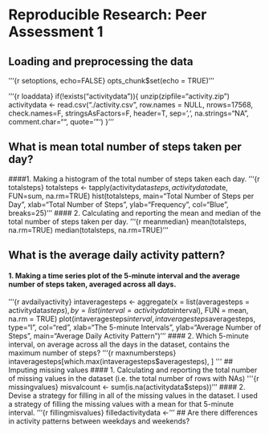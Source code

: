 # Reproducible Research: Peer Assessment 1


## Loading and preprocessing the data

'''{r setoptions, echo=FALSE}
opts_chunk$set(echo = TRUE)
'''

'''{r loaddata}
if(!exists("activitydata")){
  unzip(zipfile="activity.zip")
  activitydata <- read.csv("./activity.csv", row.names = NULL, nrows=17568, 
                      check.names=F, stringsAsFactors=F, header=T, sep=',', 
                      na.strings="NA", comment.char="", quote='\"')
}
'''

## What is mean total number of steps taken per day?
####1.  Making a histogram of the total number of steps taken each day.
'''{r totalsteps}
totalsteps <- tapply(activitydata$steps, activitydata$date, FUN=sum, na.rm=TRUE)
hist(totalsteps, main="Total Number of Steps per Day", 
     xlab="Total Number of Steps", ylab="Frequency", col="Blue", breaks=25)
'''
#### 2. Calculating and reporting the mean and median of the total number of steps taken per day.
'''{r meanmedian}
mean(totalsteps, na.rm=TRUE)
median(totalsteps, na.rm=TRUE)
'''


## What is the average daily activity pattern?
#### 1. Making a time series plot of the 5-minute interval and the average number of steps taken, averaged across all days.
'''{r avdailyactivity}
intaveragesteps <- aggregate(x = list(averagesteps = activitydata$steps), by = list(interval = activitydata$interval), FUN = mean, na.rm = TRUE)
plot(intaveragesteps$interval, intaveragesteps$averagesteps, type="l", col="red", xlab="The 5-minute Intervals", ylab="Average Number of Steps", main="Average Daily Activity Pattern")
'''
#### 2. Which 5-minute interval, on average across all the days in the dataset, contains the maximum number of steps?
'''{r maxnumbersteps}
intaveragesteps[which.max(intaveragesteps$averagesteps), ]
'''
## Imputing missing values
#### 1. Calculating and reporting the total number of missing values in the dataset (i.e. the total number of rows with NAs)
'''{r missingvalues}
misvalcount <- sum(is.na(activitydata$steps))
'''
#### 2. Devise a strategy for filling in all of the missing values in the dataset. I used a strategy of filling the missing values with a mean for that 5-minute interval.
'''{r fillingmisvalues}
filledactivitydata <- 
'''
## Are there differences in activity patterns between weekdays and weekends?
